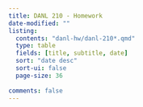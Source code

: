 ```yaml
---
title: DANL 210 - Homework
date-modified: ""
listing:
  contents: "danl-hw/danl-210*.qmd"
  type: table
  fields: [title, subtitle, date]
  sort: "date desc"
  sort-ui: false
  page-size: 36
  
comments: false
---
```

